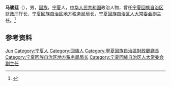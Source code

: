 '''马骏廷'''（{{bd|1944年|10月}}），男，[[回族|回族]]，[[宁夏|宁夏]]人，[[中华人民共和国|中华人民共和国]]政治人物，曾任[[宁夏回族自治区财政厅|宁夏回族自治区财政厅]]厅长、[[宁夏回族自治区地方税务局|宁夏回族自治区地方税务局]]局长，[[宁夏回族自治区人大常委会|宁夏回族自治区人大常委会]]副主任。<ref>{{Cite book|title=中国社会团体会长秘书长辞典|author=黄汉江主编|publisher=上海科学技术文献出版社|year=1999|isbn=|location=上海|pages=}}</ref>

== 参考资料 ==
{{reflist}}

{{中国人物小作品}}

{{Authority control}}
{{DEFAULTSORT:Ma马}}
[[Category:马姓|Jun]]
[[Category:宁夏人|Category:宁夏人]]
[[Category:回族人|Category:回族人]]
[[Category:寧夏回族自治區財政廳廳長|Category:寧夏回族自治區財政廳廳長]]
[[Category:宁夏回族自治区地方税务局局长|Category:宁夏回族自治区地方税务局局长]]
[[Category:宁夏回族自治区人大常委会副主任|Category:宁夏回族自治区人大常委会副主任]]